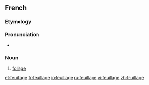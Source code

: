 ==French==

===Etymology===
{{suffix|feuille|age}}

===Pronunciation===
*{{audio|Fr-feuillage.ogg|audio}}

===Noun===
{{infl|fr|noun}}

# [[foliage]]

[[et:feuillage]]
[[fr:feuillage]]
[[io:feuillage]]
[[ru:feuillage]]
[[vi:feuillage]]
[[zh:feuillage]]